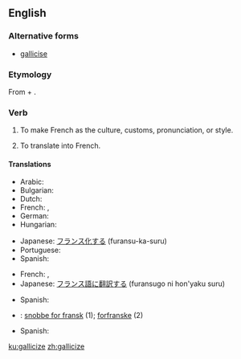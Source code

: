 ==English==

===Alternative forms===
* [[gallicise]] {{qualifier|non-Oxford British spelling}}

===Etymology===
From {{etyl|la|en}} {{term|Gallicus||French|lang=la}} + {{m|en|-ize}}.

===Verb===
{{en-verb|galliciz}}

# {{context|transitive|lang=en}} To make French as the culture, customs, pronunciation, or style.
# {{context|transitive|lang=en}} To translate into French.

====Translations====
{{trans-top|to make French as the culture, customs, pronunciation, or style}}
* Arabic: {{t|ar|فَرْنَسَ}}
* Bulgarian: {{t|bg|пофренчвам|sc=Cyrl}}
* Dutch: {{t+|nl|verfransen}}
* French: {{t|fr|faire français}}, {{t+|fr|franciser}}
* German: {{t+|de|französisieren}}
* Hungarian: {{t|hu|elfranciásít}}
{{trans-mid}}
* Japanese: [[フランス化]]する (furansu-ka-suru)
* Portuguese: {{t|pt|afrancesar}}
* Spanish: {{t+|es|afrancesar}}
{{trans-bottom}}

{{trans-top|to translate into French}}
* French: {{t|fr|traduire en français}}, {{t+|fr|franciser}}
* Japanese: [[フランス語]]に[[翻訳する]] (furansugo ni hon'yaku suru)
{{trans-mid}}
* Spanish: {{t|es|traducir en francés}}
{{trans-bottom}}

{{checktrans-top}}
* {{ttbc|da}}: [[snobbe for fransk]] (1); [[forfranske]] (2)
* Spanish: {{t-check|es|galicizar}}
{{trans-bottom}}

[[ku:gallicize]]
[[zh:gallicize]]